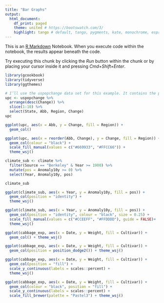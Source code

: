 ```yaml
---
title: "Bar Graphs"
output:
  html_document:
    df_print: paged
    theme: united # https://bootswatch.com/3/
    highlight: tango # default, tango, pygments, kate, monochrome, espresso, zenburn, haddock, and textmate
---
```


This is an [R Markdown](http://rmarkdown.rstudio.com) Notebook. When you execute code within the notebook, the results appear beneath the code. 

Try executing this chunk by clicking the *Run* button within the chunk or by placing your cursor inside it and pressing *Cmd+Shift+Enter*. 

```r
library(gcookbook)
library(tidyverse)
library(ggthemes)
```

```r
# I’ll use the uspopchange data set for this example. It contains the percentage change in population for the US states from 2000 to 2010. I’ll take the top 10 fastest-growing states and graph their percentage change. 
upc <- uspopchange %>%
  arrange(desc(Change)) %>%
  slice(1:10) %>% 
  select(State, Abb, Region, Change)
upc
```


```r
ggplot(upc, aes(x = Abb, y = Change, fill = Region)) +
  geom_col()
```




```r
ggplot(upc, aes(x = reorder(Abb, Change), y = Change, fill = Region)) +
  geom_col(colour = "black") +
  scale_fill_manual(values = c("#669933", "#FFCC66")) +
  theme_wsj()
```



```r
climate_sub <- climate %>%
  filter(Source == "Berkeley" & Year >= 1900) %>%
  mutate(pos = Anomaly10y >= 0) %>% 
  select(Year, Anomaly10y, pos)

climate_sub
```



```r
ggplot(climate_sub, aes(x = Year, y = Anomaly10y, fill = pos)) +
  geom_col(position = "identity") +
  theme_wsj()
```


```r
ggplot(climate_sub, aes(x = Year, y = Anomaly10y, fill = pos)) +
  geom_col(position = "identity", colour = "black", size = 0.25) +
  scale_fill_manual(values = c("#CCEEFF", "#FFDDDD"), guide = FALSE)+
  theme_wsj()
```


```r
ggplot(cabbage_exp, aes(x = Date, y = Weight, fill = Cultivar)) +
  geom_col() + theme_wsj()
```
```r
ggplot(cabbage_exp, aes(x = Date, y = Weight, fill = Cultivar)) +
  geom_col(position = position_dodge2()) + theme_wsj()
```
```r
ggplot(cabbage_exp, aes(x = Date, y = Weight, fill = Cultivar)) +
  geom_col(position = "fill") + 
  scale_y_continuous(labels = scales::percent) +
  theme_wsj()
```


```r
ggplot(cabbage_exp, aes(x = Date, y = Weight, fill = Cultivar)) +
  geom_col(colour = "black", position = "fill") +
  scale_y_continuous(labels = scales::percent) +
  scale_fill_brewer(palette = "Pastel3") + theme_wsj()
```

```r

```








